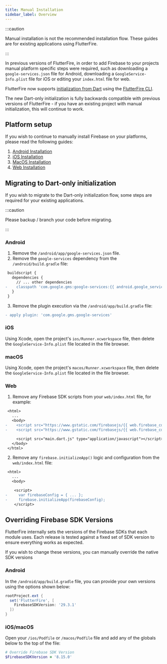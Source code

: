 ```yaml
---
title: Manual Installation
sidebar_label: Overview
---
```


:::caution

Manual installation is not the recommended installation flow. These guides are for existing applications
using FlutterFire.

:::

In previous versions of FlutterFire, in order to add Firebase to your projects manual platform
specific steps were required, such as downloading a `google-services.json` file for Android,
downloading a `GoogleService-Info.plist` file for iOS or editing your `index.html` file for web.

FlutterFire now supports [initialization from Dart](./overview.mdx#initializing-flutterfire) using
the [FlutterFire CLI](./cli).

The new Dart-only initialization is fully backwards compatible with previous versions of FlutterFire -
if you have an existing project with manual initialization, this will continue to work.

## Platform setup

If you wish to continue to manually install Firebase on your platforms, please read the following
guides:

1. [Android Installation](./manual-installation/android.mdx)
1. [iOS Installation](./manual-installation/ios.mdx)
1. [MacOS Installation](./manual-installation/macos.mdx)
1. [Web Installation](./manual-installation/web.mdx)

## Migrating to Dart-only initialization

If you wish to migrate to the Dart-only initialization flow, some steps are required for your
existing applications.

:::caution

Please backup / branch your code before migrating.

:::


### Android

1. Remove the `/android/app/google-services.json` file.
1. Remove the `google-services` dependency from the `/android/build.gradle` file:
```diff title="android/build.gradle"
 buildscript {
   dependencies {
     // ... other dependencies
-    classpath 'com.google.gms:google-services:{{ android.google_services }}'
   }
 }
```
3. Remove the plugin execution via the `/android/app/build.gradle` file:
```diff
- apply plugin: 'com.google.gms.google-services'
```

### iOS

Using Xcode, open the project's `ios/Runner.xcworkspace` file, then delete the `GoogleService-Info.plist`
file located in the file browser.

### macOS

Using Xcode, open the project's `macos/Runner.xcworkspace` file, then delete the `GoogleService-Info.plist`
file located in the file browser.

### Web

1. Remove any Firebase SDK scripts from your `web/index.html` file, for example:
```diff title="web/index.html"
 <html>
   ...
   <body>
-    <script src="https://www.gstatic.com/firebasejs/{{ web.firebase_cdn }}/firebase-app.js"></script>
-    <script src="https://www.gstatic.com/firebasejs/{{ web.firebase_cdn }}/firebase-firestore.js"></script>

     <script src="main.dart.js" type="application/javascript"></script>
   </body>
 </html>
```
2. Remove any `firebase.initializeApp()` logic and configuration from the `web/index.html` file:
```diff title="web/index.html"
 <html>
   ...
   <body>

    <script>
-     var firebaseConfig = { ... };
-     firebase.initializeApp(firebaseConfig);
    </script>
```

## Overriding Firebase SDK Versions

FlutterFire internally sets the versions of the Firebase SDKs that each module uses. Each release is tested against a fixed
set of SDK version to ensure everything works as expected.

If you wish to change these versions, you can manually override the native SDK versions

### Android

In the `/android/app/build.gradle` file, you can provide your own versions using the options shown below:

```groovy
rootProject.ext {
  set('FlutterFire', [
    FirebaseSDKVersion: '29.3.1'
  ])
}
```

### iOS/macOS

Open your `/ios/Podfile` or `/macos/Podfile` file and add any of the globals below to the top of the file:

```ruby
# Override Firebase SDK Version
$FirebaseSDKVersion = '8.15.0'
```
